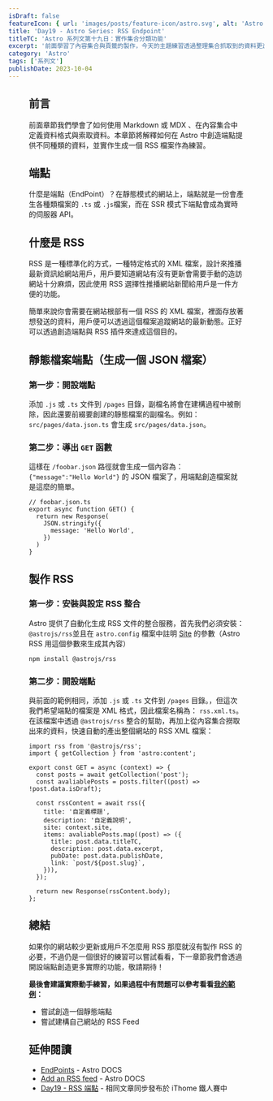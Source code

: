 ```yaml
---
isDraft: false
featureIcon: { url: 'images/posts/feature-icon/astro.svg', alt: 'Astro Logo' }
title: 'Day19 - Astro Series: RSS Endpoint'
titleTC: 'Astro 系列文第十九日：實作集合分類功能'
excerpt: '前面學習了內容集合與頁籤的製作，今天的主題練習透過整理集合抓取到的資料更進一步製作分類功能頁面。'
category: 'Astro'
tags: ['系列文']
publishDate: 2023-10-04
---
```


<Figure
  width="1200"
  height="600"
  src="images/posts/ithome-astro/thumbnail/day19-rss-endpoint.webp"
  alt="一個漂亮的漸層背景上面有一句標題：「RSS 端點」"
/>

## 前言

前面章節我們學會了如何使用 Markdown 或 MDX 、在內容集合中定義資料格式與索取資料。本章節將解釋如何在 Astro 中創造端點提供不同種類的資料，並實作生成一個 RSS 檔案作為練習。

## 端點

什麼是端點（EndPoint）？在靜態模式的網站上，端點就是一份會產生各種類檔案的 `.ts` 或 `.js`檔案，而在 SSR 模式下端點會成為實時的伺服器 API。

## 什麼是 RSS

RSS 是一種標準化的方式，一種特定格式的 XML 檔案，設計來推播最新資訊給網站用戶，用戶要知道網站有沒有更新會需要手動的造訪網站十分麻煩，因此使用 RSS 選擇性推播網站新聞給用戶是一件方便的功能。

簡單來說你會需要在網站根部有一個 RSS 的 XML 檔案，裡面存放著想發送的資料，用戶便可以透過這個檔案追蹤網站的最新動態。正好可以透過創造端點與 RSS 插件來達成這個目的。

## 靜態檔案端點（生成一個 JSON 檔案）

### 第一步：開設端點

添加 `.js` 或 `.ts` 文件到 `/pages` 目錄，副檔名將會在建構過程中被刪除，因此還要前綴要創建的靜態檔案的副檔名。例如：`src/pages/data.json.ts` 會生成 `src/pages/data.json`。

### 第二步：導出 `GET` 函數

這樣在 `/foobar.json` 路徑就會生成一個內容為：`{"message":"Hello World"}` 的 JSON 檔案了，用端點創造檔案就是這麼的簡單。

```tsx
// foobar.json.ts
export async function GET() {
  return new Response(
    JSON.stringify({
      message: 'Hello World',
    })
  )
}
```

## 製作 RSS

### 第一步：安裝與設定 RSS 整合

Astro 提供了自動化生成 RSS 文件的整合服務，首先我們必須安裝：`@astrojs/rss`並且在 `astro.config` 檔案中註明 [Site](https://docs.astro.build/en/reference/configuration-reference/#site) 的參數（Astro RSS 用這個參數來生成其內容）

```bash
npm install @astrojs/rss
```

### 第二步：開設端點

與前面的範例相同，添加 `.js` 或 `.ts` 文件到 `/pages` 目錄。，但這次我們希望端點的檔案是 XML 格式，因此檔案名稱為： `rss.xml.ts`。在該檔案中透過 `@astrojs/rss` 整合的幫助，再加上從內容集合撈取出來的資料，快速自動的產出整個網站的 RSS XML 檔案：

```tsx
import rss from '@astrojs/rss';
import { getCollection } from 'astro:content';

export const GET = async (context) => {
  const posts = await getCollection('post');
  const avaliablePosts = posts.filter((post) => !post.data.isDraft);

  const rssContent = await rss({
    title: '自定義標題',
    description: '自定義說明',
    site: context.site,
    items: avaliablePosts.map((post) => ({
      title: post.data.titleTC,
      description: post.data.excerpt,
      pubDate: post.data.publishDate,
      link: `post/${post.slug}`,
    })),
  });

  return new Response(rssContent.body);
};
```

## 總結

如果你的網站較少更新或用戶不怎麼用 RSS 那麼就沒有製作 RSS 的必要，不過仍是一個很好的練習可以嘗試看看，下一章節我們會透過開設端點創造更多實際的功能，敬請期待！

**最後會建議實際動手練習，如果過程中有問題可以參考看看[我的範例](https://github.com/riceball-tw/astro-blog/blob/main/src/pages/rss.xml.ts)：**

- 嘗試創造一個靜態端點
- 嘗試建構自己網站的 RSS Feed

## 延伸閱讀

- [EndPoints](https://docs.astro.build/en/core-concepts/endpoints/) - Astro DOCS
- [Add an RSS feed](https://docs.astro.build/en/guides/rss/) - Astro DOCS
- [Day19 - RSS 端點](https://ithelp.ithome.com.tw/articles/10334280) - 相同文章同步發布於 iThome 鐵人賽中
